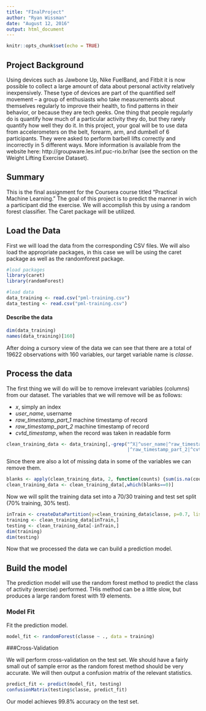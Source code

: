 ```yaml
---
title: "FInalProject"
author: "Ryan Wissman"
date: "August 12, 2016"
output: html_document
---
```


```r
knitr::opts_chunk$set(echo = TRUE)
```

## Project Background

Using devices such as Jawbone Up, Nike FuelBand, and Fitbit it is now possible to collect a large amount of data about personal activity relatively inexpensively. These type of devices are part of the quantified self movement – a group of enthusiasts who take measurements about themselves regularly to improve their health, to find patterns in their behavior, or because they are tech geeks. One thing that people regularly do is quantify how much of a particular activity they do, but they rarely quantify how well they do it. In this project, your goal will be to use data from accelerometers on the belt, forearm, arm, and dumbell of 6 participants. They were asked to perform barbell lifts correctly and incorrectly in 5 different ways. More information is available from the website here: http://groupware.les.inf.puc-rio.br/har (see the section on the Weight Lifting Exercise Dataset).

## Summary

This is the final assignment for the Coursera course titled "Practical Machine Learning." The goal of this project is to predict the manner in wich a participant did the exercise. We will accomplish this by using a random forest classifier. The Caret package will be utilized.

## Load the Data

First we will load the data from the corresponding CSV files. We will also load the appropriate packages, in this case we will be using the caret package as well as the randomforest package. 

```r
#load packages
library(caret)
library(randomForest)

#load data
data_training <- read.csv("pml-training.csv")
data_testing <- read.csv("pml-training.csv")
```

#### Describe the data

```r
dim(data_training)
names(data_training)[160]
```

After doing a cursory view of the data we can see that there are a total of 19622 observations with 160 variables, our target variable name is *classe*.

## Process the data

The first thing we will do will be to remove irrelevant variables (columns) from our dataset. The variables that we will remove will be as follows:

* *x*, simply an index
* *user_name*, username
* *raw_timestamp_part_1* machine timestamp of record
* *raw_timestamp_part_2* machine timestamp of record
* *cvtd_timestamp*, when the record was taken in readable form

```r
clean_training_data <- data_training[,-grep("^X|^user_name|^raw_timestamp_part_1
                                            |^raw_timestamp_part_2|^cvtd_timestamp", names(data_training))]
```

Since there are also a lot of missing data in some of the variables we can remove them.

```r
blanks <- apply(clean_training_data, 2, function(counts) {sum(is.na(counts))})
clean_training_data <- clean_training_data[,which(blanks==0)]
```

Now we will split the training data set into a 70/30 training and test set split (70% training, 30% test). 

```r
inTrain <- createDataPartition(y=clean_training_data$classe, p=0.7, list=FALSE)
training <- clean_training_data[inTrain,]
testing <- clean_training_data[-inTrain,]
dim(training)
dim(testing)
```

Now that we processed the data we can build a prediction model.

## Build the model

The prediction model will use the random forest method to predict the class of activity (exercise) performed. THis method can be a little slow, but produces a large random forest with 19 elements.

### Model Fit

Fit the prediction model.

```r
model_fit <- randomForest(classe ~ ., data = training)
```

###Cross-Validation

We will perform cross-validation on the test set. We should have a fairly small out of sample error as the random forest method should be very accurate. We will then output a confusion matrix of the relevant statistics.

```r
predict_fit <- predict(model_fit, testing)
confusionMatrix(testing$classe, predict_fit)
```

Our model achieves 99.8% accuracy on the test set. 
